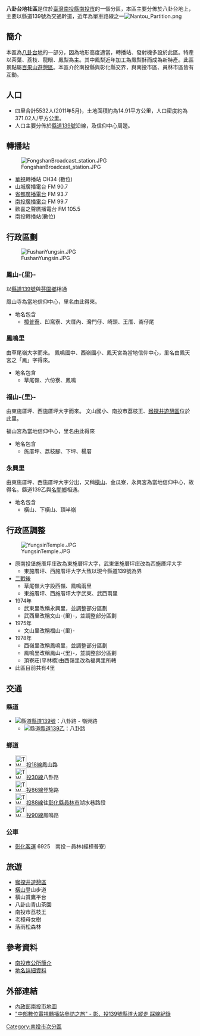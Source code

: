 {{多個問題|
{{Original research}}
{{Disputed title}}
{{refimprove|time=2013-08-15T16:23:10+00:00}}
}}
'''八卦台地社區'''是位於[[臺灣|臺灣]][[南投縣|南投縣]][[南投市|南投市]]的一個分區，本區主要分佈於八卦台地上，主要以縣道139號為交通幹道，近年為單車路線之一[[File:Nantou_Partition.png|thumb]]

== 簡介 ==
本區為[[八卦台地|八卦台地]]的一部分，因為地形高度適當，轉播站、發射機多設於此區。特產以茶葉、荔枝、龍眼、鳳梨為主。其中鳳梨近年加工為鳳梨酥而成為新特產。此區景點屬[[百果山遊憩區|百果山遊憩區]]。本區介於南投縣與彰化縣交界，與南投市區、員林市區皆有互動。

==人口==
*四里合計5532人(2011年5月)，土地面積約為14.91平方公里，人口密度約為371.02人/平方公里。
*人口主要分佈於[[縣道139號|縣道139號]]沿線，及信仰中心周邊。

== 轉播站 ==
[[File:FongshanBroadcast_station.JPG|thumb]]

*[[華視|華視]]轉播站  CH34 (數位)
*山城廣播電台 FM 90.7
*[[省都廣播電台|省都廣播電台]] FM 93.7
*[[KISS_Radio|南投廣播電台]] FM 99.7
*歡喜之聲廣播電台 FM 105.5
*南投轉播站(數位)

== 行政區劃 ==
[[File:FushanYungsin.JPG|thumb]]
===鳳山-{里}-===
以[[縣道139號|縣道139號]]與[[芬園鄉|芬園鄉]]相通

鳳山寺為當地信仰中心，里名由此得來。
*地名包含
**[[樟普寮|樟普寮]]、凹窩寮、大厝內、灣門仔、崎頭、王厝、崙仔尾

===鳳鳴里===
由草尾嶺大字而來。
鳳鳴國中、西嶺國小、鳳天宮為當地信仰中心，里名由鳳天宮之「鳳」字得來。
*地名包含
**草尾嶺、六份寮、鳳鳴

===福山-{里}-===
由東施厝坪、西施厝坪大字而來。
文山國小、南投市荔枝王、[[猴探井遊憩區|猴探井遊憩區]]位於此里。

福山宮為當地信仰中心，里名由此得來
*地名包含
**施厝坪、荔枝腳、下坪、楊厝

===永興里===
由東施厝坪、西施厝坪大字分出，又稱[[橫山_(南投市地名)|橫山]]、金瓜寮，永興宮為當地信仰中心，故得名。縣道139乙與[[名間鄉|名間鄉]]相通。
*地名包含
**橫山、下橫山、頂半嶺

==行政區調整==
[[File:YungsinTemple.JPG|thumb]]

*原南投堡施厝坪庄改為東施厝坪大字，武東堡施厝坪庄改為西施厝坪大字
**東施厝坪、西施厝坪大字大致以現今縣道139號為界
*[[臺灣戰後時期|二戰後]]
**草尾嶺大字設西嶺、鳳鳴兩里
**東施厝坪、西施厝坪大字武東、武西兩里
*1974年
**武東里改稱永興里，並調整部分區劃
**武西里改稱文山-{里}-，並調整部分區劃
*1975年
**文山里改稱福山-{里}-
*1978年
**西嶺里改稱鳳鳴里，並調整部分區劃
**鳳鳴里改稱鳳山-{里}-，並調整部分區劃
**頂寮莊(平林橋)由西嶺里改為福興里所轄
*此區目前共有4里

==交通==

=== 縣道 ===
* [[File:TW_CHW139.svg|縣道]][[縣道139號|縣道139號]]：八卦路 - 嶺興路
** [[File:TW_CHW139b.svg|縣道]][[縣道139號#乙線|縣道139乙]]：八卦路

=== 鄉道 ===
*[[File:TW_THWnt18.png|30px]][[投18線|投18線]]鳳山路
*[[File:TW_THWnt30.png|30px]][[投30線|投30線]]八卦路
*[[File:TW_THWnt86.png|30px]][[投86線|投86線]]登施路
*[[File:TW_THWnt88.png|30px]][[投88線|投88線]]往[[彰化縣|彰化縣]][[員林市|員林市]]湖水巷路段
*[[File:TW_THWnt90.png|30px]][[投90線|投90線]]鳳鳴路

=== 公車 ===
*[[彰化客運|彰化客運]] 6925　南投－員林(經樟普寮)

== 旅遊==

* [[猴探井遊憩區|猴探井遊憩區]]
* [[橫山_(南投縣)|橫山]]登山步道
* 橫山賞鷹平台
* 八卦山青山茶園
* 南投市荔枝王
* 老樟母女樹
* 落雨松森林

== 參考資料 ==
*[https://web.archive.org/web/20140226230016/http://www.ntc.gov.tw/content/index.asp?m=1&m1=4&m2=15 南投市公所簡介]
*[https://web.archive.org/web/20101025022341/http://placesearch.moi.gov.tw/search/ 地名詳細資料]

== 外部連結 ==
*[https://web.archive.org/web/20120406194548/http://www.ntc.gov.tw/files/pics/Image/new-map.jpg 內政部南投市地圖]
*[https://web.archive.org/web/20160306043745/http://tvro.com.tw/main5/maimtxt/%e4%b8%ad%e9%83%a8%e6%95%b8%e4%bd%8d%e9%9b%bb%e8%a6%96%e7%99%bc%e5%b0%84%e7%ab%99%e4%b9%8b%e6%97%85/%e8%b8%a9%e7%b7%9a%e7%b4%80%e9%8c%84/%e6%9c%ac%e6%96%87.htm "中部數位電視轉播站參訪之旅" - 彰、投139號縣道大縱走 踩線紀錄]

[[Category:南投市次分區|Category:南投市次分區]]